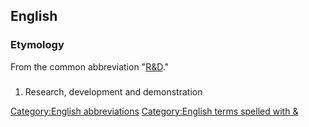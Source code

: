 ==English==

===Etymology===
From the common abbreviation "[[R&D]]."

==={{initialism-old|en}}===
{{head|en}}

# Research, development and demonstration

[[Category:English abbreviations]]
[[Category:English terms spelled with &]]
